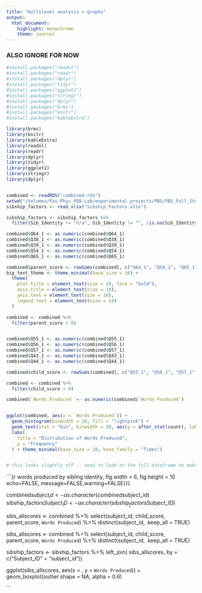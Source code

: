 ```yaml
---
title: "multilevel analysis + graphs"
output: 
  html_document: 
    highlight: monochrome
    theme: journal
---
```

### ALSO IGNORE FOR NOW

```r

#install.packages("readxl")
#install.packages("readr")
#install.packages("dplyr")
#install.packages("tidyr")
#install.packages("ggplot2")
#install.packages("stringr")
#install.packages("dplyr")
#install.packages("brms")
#install.packages("knitr")
#install.packages("kableExtra")

library(brms)
library(knitr)
library(kableExtra)
library(readxl)
library(readr)
library(dplyr)
library(tidyr)
library(ggplot2)
library(stringr)
library(dplyr)


combined <- readRDS("combined.rds")
setwd("/Volumes/Fas-Phyc-PEB-Lab/experimental_projects/PBS/PBS_Full_Study/CN_Working_Folder/R/Survey")
sibship_factors <- read_xlsx("Sibship_Factors.xlsx")

sibship_factors <- sibship_factors %>%
  filter(Sib_Identity != "n/a", Sib_Identity != "", !is.na(Sib_Identity))

```

```r
combined$Q64_1 <- as.numeric(combined$Q64_1)
combined$Q38_1 <- as.numeric(combined$Q38_1)
combined$Q39_1 <- as.numeric(combined$Q39_1)
combined$Q54_1 <- as.numeric(combined$Q54_1)
combined$Q65_1 <- as.numeric(combined$Q65_1)

combined$parent_score <- rowSums(combined[, c("Q64_1", "Q54_1", "Q65_1", "Q38_1", "Q39_1")], na.rm = TRUE)
big_text_theme <- theme_minimal(base_size = 16) +
  theme(
    plot.title = element_text(size = 20, face = "bold"),
    axis.title = element_text(size = 18),
    axis.text = element_text(size = 16),
    legend.text = element_text(size = 14)
  )

combined <- combined %>%
  filter(parent_score > 0)


combined$Q55_1 <- as.numeric(combined$Q55_1)
combined$Q56_1 <- as.numeric(combined$Q56_1)
combined$Q57_1 <- as.numeric(combined$Q57_1)
combined$Q43_1 <- as.numeric(combined$Q43_1)
combined$Q44_1 <- as.numeric(combined$Q44_1)

combined$child_score <- rowSums(combined[, c("Q55_1", "Q56_1", "Q57_1", "Q43_1", "Q44_1")], na.rm = TRUE)

combined <- combined %>%
  filter(child_score > 0)

```

```r
combined$`Words Produced` <- as.numeric(combined$`Words Produced`)


ggplot(combined, aes(x = `Words Produced`)) + 
  geom_histogram(binwidth = 20, fill = "lightpink") +
  geom_text(stat = "bin", binwidth = 20, aes(y = after_stat(count), label = ifelse(after_stat(count) == 0, "", after_stat(count)), vjust = -0.5)) +
  labs(
    title = "Distribution of Words Produced",
    y = "Frequency"
  ) + theme_minimal(base_size = 10, base_family = "Times")


# this looks slightly off -- need to look at the full dataframe to make sure nothings weird

```

```{r words produced by sibling identity, fig.width = 6, fig.height = 10 echo=FALSE, message=FALSE,warning=FALSE}}}

combined$subject_id <- as.character(combined$subject_id)
sibship_factors$Subject_ID <- as.character(sibship_factors$Subject_ID)

sibs_allscores <- combined %>%
  select(subject_id, child_score, parent_score, `Words Produced`) %>%
  distinct(subject_id, .keep_all = TRUE)

sibs_allscores <- combined %>%
  select(subject_id, child_score, parent_score, `Words Produced`) %>%
  distinct(subject_id, .keep_all = TRUE)

 
sibship_factors <- sibship_factors %>%
  left_join(
    sibs_allscores,
    by = c("Subject_ID" = "subject_id"))

ggplot(sibs_allscores, aes(x = , y = `Words Produced`)) + 
  geom_boxplot(outlier.shape = NA, alpha = 0.6)


```

